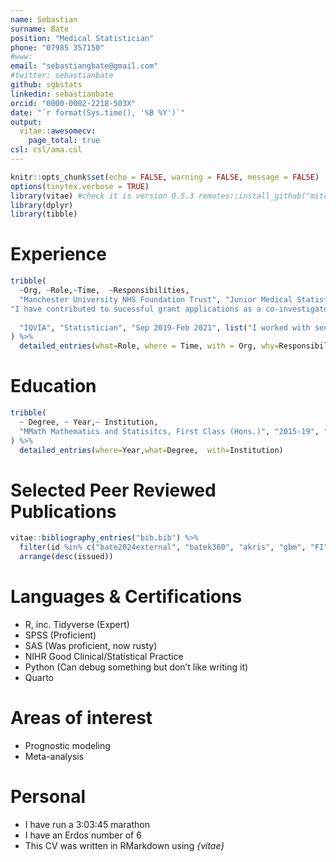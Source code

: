 ```yaml
---
name: Sebastian
surname: Bate
position: "Medical Statistician"
phone: "07985 357150"
#www: 
email: "sebastiangbate@gmail.com"
#twitter: sebastianbate
github: sgbstats
linkedin: sebastianbate
orcid: "0000-0002-2218-503X"
date: "`r format(Sys.time(), '%B %Y')`"
output: 
  vitae::awesomecv:
    page_total: true
csl: csl/ama.csl
---
```


```r

knitr::opts_chunk$set(echo = FALSE, warning = FALSE, message = FALSE)
options(tinytex.verbose = TRUE)
library(vitae) #check it is version 0.5.3 remotes::install_github("mitchelloharawild/vitae@v0.5.3")
library(dplyr)
library(tibble)
```

# Experience

```r
tribble(
  ~Org, ~Role,~Time,  ~Responsibilities,
  "Manchester University NHS Foundation Trust", "Junior Medical Statistician", "Mar 2021-", list("I have been involved in multiple studies and lead on statistical design and analysis from concept through to dissemination.","I support all levels of researchers from undergraduate and postgraduate students, through to clinical academics and consultants.",
"I have contributed to sucessful grant applications as a co-investigator and lead statistician (NIHR152516)","I have been responsible for reviewing the design, statistical accuracy and overall viability of Trust-sponsored research protocols prior to ethics submission in collaboration with senior statisticians.","I have presented my research at conferences both to technical and clinical audiences [NIHR Statistics Group Conference, 2023 (best e-poster); NHS R Community Conference, 2022; Translation Manchester, 2022 (People's Choice award)], NIHR Statistics Group Conference, 2024 [3rd place]", "I have multiple collaborations with clinicians across the whole of MFT, The University of Manchester, and other trusts.", "I have given multiple talks on statistics for critical appraisal across The Trust to the prestigious Specialist Foundation Program, junior doctors and level 7+ clinical practitioners.", "I have written teaching materials for improving statistical literacy among clinicians.", "I have given guest lectures to undergraduates and apprentices on data literacy at Manchester Metropolitan University (Digital Marketer Degree Apprenticeship, and UG Marketing, Business & Marketing and Advertising & Brand Communications courses)."),
  
  "IQVIA", "Statistician", "Sep 2019-Feb 2021", list("I worked with senior biostatistics staff on the evaluation, interpretation, and reporting of study results, including writing the analysis data reviewer’s guide for one study.","I quality controlled regulatory documents including CSRs, summaries of clinical efficacy and safety, prescribing information, and FDA briefing documents for large pivotal studies.","I assisted in developing study analysis plans, including sample size calculations and mock TFLs across multiple studies.","I gained experience in applying the principles in ICH E6 (GCP), E9 (Statistics), E9R1 (Estimands).")
) %>% 
  detailed_entries(what=Role, where = Time, with = Org, why=Responsibilities)

```

# Education

```r

tribble(
  ~ Degree, ~ Year,~ Institution, 
  "MMath Mathematics and Statisitcs, First Class (Hons.)", "2015-19", "University of Manchester"
) %>% 
  detailed_entries(where=Year,what=Degree,  with=Institution)
```

# Selected Peer Reviewed Publications

```r
vitae::bibliography_entries("bib.bib") %>% 
  filter(id %in% c("bate2024external", "batek360", "akris", "gbm", "FI", "pla2r", "CSOM", "flame", "oremule2023mobile", "cpap", "etp", "bate_predictors_2025")) %>%
  arrange(desc(issued))
```

# Languages & Certifications

-   R, inc. Tidyverse (Expert)
-   SPSS (Proficient)
-   SAS (Was proficient, now rusty)
-   NIHR Good Clinical/Statistical Practice
-   Python (Can debug something but don't like writing it)
-   Quarto

# Areas of interest

-   Prognostic modeling
-   Meta-analysis

# Personal

-   I have run a 3:03:45 marathon
-   I have an Erdos number of 6
-   This CV was written in RMarkdown using *{vitae}*
